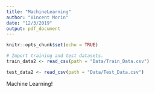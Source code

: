 ```yaml
---
title: "MachineLearning"
author: "Vincent Morin"
date: "12/3/2019"
output: pdf_document
---
```


```r
knitr::opts_chunk$set(echo = TRUE)
```

```r
# Import training and test datasets. 
train_data2 <- read_csv(path = "Data/Train_Data.csv")

test_data2 <- read_csv(path = "Data/Test_Data.csv")

```

Machine Learning!

```r

```

